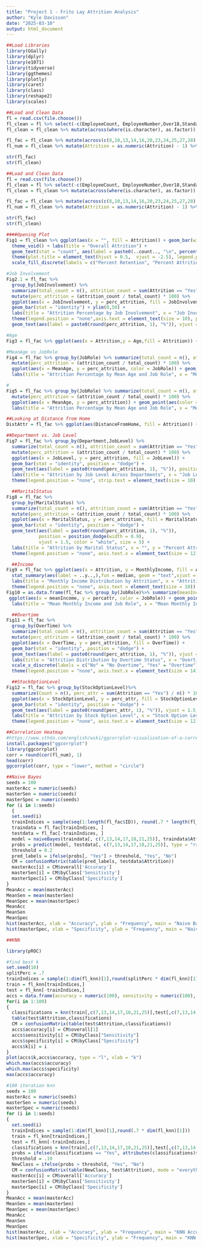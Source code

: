 ```yaml
---
title: "Project 1 - Frito Lay Attrition Analysis"
author: "Kyle Davisson"
date: "2025-03-10"
output: html_document
---
```


```r
##Load Libraries
library(GGally)
library(dplyr)
library(e1071)
library(tidyverse)
library(ggthemes)
library(plotly)
library(caret)
library(class)
library(reshape2)
library(scales)
```

```r
##Load and Clean Data
fl = read.csv(file.choose())
fl_clean = fl %>% select(-c(EmployeeCount, EmployeeNumber,Over18,StandardHours))
fl_clean = fl_clean %>% mutate(across(where(is.character), as.factor))

fl_fac = fl_clean %>% mutate(across(c(8,10,13,14,16,20,23,24,25,27,28), as.factor))
fl_num = fl_clean %>% mutate(Attrition = as.numeric(Attrition) - 1) %>% select(where(is.numeric))

str(fl_fac)
str(fl_clean)
```

```r
##Load and Clean Data
fl = read.csv(file.choose())
fl_clean = fl %>% select(-c(EmployeeCount, EmployeeNumber,Over18,StandardHours))
fl_clean = fl_clean %>% mutate(across(where(is.character), as.factor))

fl_fac = fl_clean %>% mutate(across(c(8,10,13,14,16,20,23,24,25,27,28), as.factor))
fl_num = fl_clean %>% mutate(Attrition = as.numeric(Attrition) - 1) %>% select(where(is.numeric))

str(fl_fac)
str(fl_clean)
```

```r
####Opening Plot
Fig1 = fl_clean %>% ggplot(aes(x = "", fill = Attrition)) + geom_bar(width = 1) + coord_polar("y", start = 0) +
  theme_void() + labs(title = "Overall Attrition") +
  geom_text(stat = "count", aes(label = paste0(..count.., "\n", percent(..count../sum(..count..)))), position = position_stack(vjust = 0.5), size = 6, color = "white") +
  theme(plot.title = element_text(hjust = 0.5,  vjust = -2.5), legend.position = c(0.5, 0.05), legend.direction = "horizontal", legend.title = element_blank()) +
  scale_fill_discrete(labels = c("Percent Retention", "Percent Attrition"))
```

```r
#Job Involvement
Fig2.1 = fl_fac %>%
  group_by(JobInvolvement) %>%
  summarize(total_count = n(), attrition_count = sum(Attrition == "Yes"), meanage = mean(Age)) %>%
  mutate(perc_attrition = (attrition_count / total_count) * 100) %>%
  ggplot(aes(x = JobInvolvement, y = perc_attrition, fill = JobInvolvement)) +
  geom_bar(stat = "identity") + ylim(0,50) +
  labs(title = "Attrition Percentage by Job Involvement", x = "Job Involvement Rating", y = "Percent") + 
  theme(legend.position = "none",axis.text = element_text(size = 10), plot.title = element_text(hjust = .5)) +
  geom_text(aes(label = paste0(round(perc_attrition, 1), "%")), vjust = 1.5, color = "white", size = 5)
```

```r
#Age
Fig3 = fl_fac %>% ggplot(aes(x = Attrition,y = Age,fill = Attrition)) + geom_boxplot() + stat_summary(aes(label = ..y..,),fun = median, geom = "text",position = position_nudge(x = -0.48),size = 4) + labs(x = NULL, y = "Age") + theme(legend.position = "none")

```

```r
#MeanAge vs JobRole
Fig4 = fl_fac %>% group_by(JobRole) %>% summarize(total_count = n(), attrition_count = sum(Attrition == "Yes"), MeanAge = mean(Age)) %>%
  mutate(perc_attrition = (attrition_count / total_count) * 100) %>%
  ggplot(aes(x = MeanAge, y = perc_attrition, color = JobRole)) + geom_point() + xlim(30,50)+ylim(0,50) +
  labs(title = "Attrition Percentage by Mean Age and Job Role", x = "Mean Age", y = "Percentage of Attrition")
```

```r
#
Fig5 = fl_fac %>% group_by(JobRole) %>% summarize(total_count = n(), attrition_count = sum(Attrition == "Yes"), MeanAge = mean(Age)) %>%
  mutate(perc_attrition = (attrition_count / total_count) * 100) %>%
  ggplot(aes(x = MeanAge, y = perc_attrition)) + geom_point(aes(color = JobRole))+ geom_smooth(method = "lm", se = FALSE) + xlim(30,50)+ylim(0,50) +
  labs(title = "Attrition Percentage by Mean Age and Job Role", x = "Mean Age", y = "Percentage of Attrition")
```

```r
##Looking at Distance from Home
DistAttr = fl_fac %>% ggplot(aes(DistanceFromHome, fill = Attrition)) + geom_density() + facet_grid(~Attrition)
```

```r
##Department vs. Job Level
Fig7 = fl_fac %>% group_by(Department,JobLevel) %>% 
  summarize(total_count = n(), attrition_count = sum(Attrition == "Yes"), MeanAge = mean(Age)) %>%
  mutate(perc_attrition = (attrition_count / total_count) * 100) %>%
  ggplot(aes(x = JobLevel, y = perc_attrition, fill = JobLevel)) + 
  geom_bar(stat = "identity", position = "dodge") + 
  geom_text(aes(label = paste0(round(perc_attrition, 1), "%")), position = position_dodge(width = 0.9), vjust = 1.5, color = "white", size = 3) +
  labs(title = "Attrition by Job Level Across Departments", x = "Job Level", y = "Percent Attrition") + 
  theme(legend.position = "none", strip.text = element_text(size = 10), axis.text.x = element_text(size = 10)) + facet_grid(~Department)
```

```r
  ##MaritalStatus
Fig8 = fl_fac %>% 
  group_by(MaritalStatus) %>% 
  summarize(total_count = n(), attrition_count = sum(Attrition == "Yes"),MeanAge = mean(Age)) %>%
  mutate(perc_attrition = (attrition_count / total_count) * 100) %>%
  ggplot(aes(x = MaritalStatus, y = perc_attrition, fill = MaritalStatus)) + 
  geom_bar(stat = "identity", position = "dodge") + 
  geom_text(aes(label = paste0(round(perc_attrition, 1), "%")), 
            position = position_dodge(width = 0.9), 
            vjust = 1.5, color = "white", size = 5) + 
  labs(title = "Attrition by Marital Status", x = "", y = "Percent Attrition") + 
  theme(legend.position = "none", axis.text.x = element_text(size = 12))
```

```r
  ##Income
Fig9 = fl_fac %>% ggplot(aes(x = Attrition, y = MonthlyIncome, fill = Attrition)) + geom_boxplot() + 
  stat_summary(aes(label = ..y..,),fun = median, geom = "text",vjust = -0.5,size = 4) +
  labs(title = "Monthly Income Distribution by Attrition", x = "Attrition", y = "Monthly Income") + 
  theme(legend.position = "none", axis.text = element_text(size = 10))
Fig10 = as.data.frame(fl_fac %>% group_by(JobRole)%>% summarize(meanIncome = mean(MonthlyIncome), medianIncome = median(MonthlyIncome),count = n(), percattr = sum(Attrition == "Yes") / n() * 100)) %>%
 ggplot(aes(x = meanIncome, y = percattr, color = JobRole)) + geom_point() + xlim(0,20000) + ylim(0,50) +
  labs(title = "Mean Monthly Income and Job Role", x = "Mean Monthly Income", y = "Attrition Percentage", color = "Job Role")
```

```r
  ##Overtime                                                                                                                
Fig11 = fl_fac %>% 
  group_by(OverTime) %>% 
  summarize(total_count = n(), attrition_count = sum(Attrition == "Yes")) %>%
  mutate(perc_attrition = (attrition_count / total_count) * 100) %>%
  ggplot(aes(x = OverTime, y = perc_attrition, fill = OverTime)) + 
  geom_bar(stat = "identity", position = "dodge") + 
  geom_text(aes(label = paste0(round(perc_attrition, 1), "%")), vjust = 1.5, color = "white", size = 5) + 
  labs(title = "Attrition Distribution by Overtime Status", x = "Overtime Status", y = "Percent") + 
  scale_x_discrete(labels = c("No" = "No Overtime", "Yes" = "Overtime")) + ylim(0, 40) +
  theme(legend.position = "none", axis.text.x = element_text(size = 14))
```

```r
  ##StockOptionLevel
Fig12 = fl_fac %>% group_by(StockOptionLevel)%>% 
  summarize(Count = n(), perc_attr = sum(Attrition == "Yes") / n() * 100, meanAge = mean(Age)) %>% 
  ggplot(aes(x = StockOptionLevel, y = perc_attr, fill = StockOptionLevel)) + 
  geom_bar(stat = "identity", position = "dodge") + 
  geom_text(aes(label = paste0(round(perc_attr, 1), "%")), vjust = 1.5, color = "white", size = 5) + 
  labs(title = "Attrition by Stock Option Level", x = "Stock Option Level", y = "Percent") + ylim(0, 30) +
  theme(legend.position = "none", axis.text.x = element_text(size = 12))
```

```r
##Correlation Heatmap
#https://www.sthda.com/english/wiki/ggcorrplot-visualization-of-a-correlation-matrix-using-ggplot2#google_vignette
install.packages("ggcorrplot")
library(ggcorrplot)
corr = round(cor(fl_num), 1)
head(corr)
ggcorrplot(corr, type = "lower", method = "circle")
```

```r
##Naive Bayes
seeds = 100
masterAcc = numeric(seeds)
masterSen = numeric(seeds)
masterSpec = numeric(seeds)
for (i in 1:seeds) 
  {
  set.seed(i)
  trainIndices = sample(seq(1:length(fl_fac$ID)), round(.7 * length(fl_fac$ID)))
  traindata = fl_fac[trainIndices, ]
  testdata = fl_fac[-trainIndices, ]
  model = naiveBayes(traindata[, c(7,13,14,17,18,21,25)], traindata$Attrition, laplace = 1)
  probs = predict(model, testdata[, c(7,13,14,17,18,21,25)], type = "raw")
  threshold = 0.2
  pred_labels = ifelse(probs[, "Yes"] > threshold, "Yes", "No")
  CM = confusionMatrix(table(pred_labels, testdata$Attrition))
  masterAcc[i] = CM$overall['Accuracy']
  masterSen[i] = CM$byClass['Sensitivity']
  masterSpec[i] = CM$byClass['Specificity']
}
MeanAcc = mean(masterAcc)
MeanSen = mean(masterSen)
MeanSpec = mean(masterSpec)
MeanAcc
MeanSen
MeanSpec
hist(masterAcc, xlab = "Accuracy", ylab = "Frequency", main = "Naive Bayes Accuracy")
hist(masterSpec, xlab = "Specificity", ylab = "Frequency", main = "Naive Bayes Specificity")
```

```r
##KNN

library(pROC)

#find best k
set.seed(10)
splitPerc = .7
trainIndices = sample(1:dim(fl_knn)[1],round(splitPerc * dim(fl_knn)[1]))
train = fl_knn[trainIndices,]
test = fl_knn[-trainIndices,]
accs = data.frame(accuracy = numeric(100), sensitivity = numeric(100), specificity = numeric(100), k = numeric(100))
for(i in 1:100)
{
  classifications = knn(train[,c(7,13,14,17,18,21,25)],test[,c(7,13,14,17,18,21,25)],train$Attrition, prob = TRUE, k = i)
  table(test$Attrition,classifications)
  CM = confusionMatrix(table(test$Attrition,classifications))
  accs$accuracy[i] = CM$overall[1]
  accs$sensitivity[i] = CM$byClass["Sensitivity"]
  accs$specificity[i] = CM$byClass["Specificity"]
  accs$k[i] = i
}
plot(accs$k,accs$accuracy, type = "l", xlab = "k")
which.max(accs$accuracy)
which.max(accs$specificity)
max(accs$accuracy)

#100 iteration knn
seeds = 100
masterAcc = numeric(seeds)
masterSen = numeric(seeds)
masterSpec = numeric(seeds)
for (i in 1:seeds) 
{
  set.seed(i)
  trainIndices = sample(1:dim(fl_knn)[1],round(.7 * dim(fl_knn)[1]))
  train = fl_knn[trainIndices,]
  test = fl_knn[-trainIndices,]
  classifications = knn(train[,c(7,13,14,17,18,21,25)],test[,c(7,13,14,17,18,21,25)],train$Attrition, prob = TRUE, k = 5)
  probs = ifelse(classifications == "Yes", attributes(classifications)$prob, 1 - attributes(classifications)$prob)
  threshold = .19
  NewClass = ifelse(probs > threshold, "Yes", "No")
  CM = confusionMatrix(table(NewClass, test$Attrition), mode = "everything")
  masterAcc[i] = CM$overall['Accuracy']
  masterSen[i] = CM$byClass['Sensitivity']
  masterSpec[i] = CM$byClass['Specificity']
}
MeanAcc = mean(masterAcc)
MeanSen = mean(masterSen)
MeanSpec = mean(masterSpec)
MeanAcc
MeanSen
MeanSpec
hist(masterAcc, xlab = "Accuracy", ylab = "Frequency", main = "KNN Accuracy")
hist(masterSpec, xlab = "Specificity", ylab = "Frequency", main = "KNN Specificity")
```

```r

```

